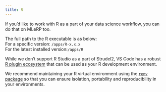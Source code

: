 ```yaml
---
title: R
---
```


If you'd like to work with R as a part of your data science workflow, you can do that on MLeRP too. 

The full path to the R executable is as below:  
For a specific version: `/apps/R-x.x.x`   
For the latest installed version:`/apps/R`

While we don't support R Studio as a part of Strudel2, VS Code has a robust [R plugin ecosystem](https://code.visualstudio.com/docs/languages/r) that can be used as your R development environment.

We recommend maintaining your R virtual environment using the [`renv` package](https://github.com/rstudio/renv) so that you can ensure isolation, portability and reproducibility in your environments.